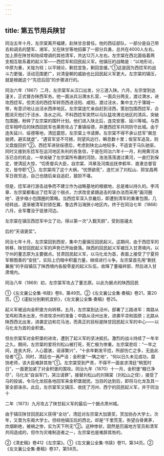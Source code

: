 ```yaml
---
---
---
```

title: 第五节用兵陕甘
---



同治五年十月，左宗棠离开福建，赴陕甘总督任。他的西征部队，一部分是自己带去和调去的楚军、湘军，又在陕甘等地招募了一部分兵勇，总共在4000人左右。加上原在陕甘和陆续增调的其他清军，共达12万人左右。左宗棠在西北面临着两支相互联系着的起义军——西捻军和回民起义军。他镇压的战略是：“以地形论，中原为重，关陇为轻；以平贼论，剿捻宜急，剿回宜缓。”①这是因为西捻军的战斗力更强，活动范围更广，对清皇朝的威胁也比回民起义军更大。左宗棠的镇压，就是根据这个“先捻后回”的步骤进行的。

同治六年（1867）二月，左宗棠军从汉口出发，分三道入陕。六月，左宗堂到达潼关，正式督办陕西军务。他一面派兵沿渭水扎营，一面兵分两支，渡过渭水，进攻西捻军。但灵活的西捻军转而西进泾阳、咸阳，渡过泾水，集中主力于蒲城一带，有意识地让出泾水西岸地区。左宗棠连忙亲自赶到泾西，策划包围西捻军，企图消灭他们于泾水、洛水之间。不料西捻军突然以马队猛攻渭北地区的清兵，突破包围圈，粉碎了左宗棠的围歼计划。他们进入陕北后，连克安塞、延川等城。与西捻军相呼应的陕西回民军也乘势攻占了重镇绥德，并邀西捻军共同防守此城。由于连失延川、绥德等地，清廷震怒，左宗棠上书请罪。左宗棠不得不承认捻军“飙忽驰骋，避实就虚”，“遇官军坚不可撼，则望风远行，瞬息数十里；俟官军追及，则又盘旋回折”②。西捻军进驻绥德后，考虑到陕北山地较多，不适宜于马队驰驱，同时又接到东捻军在运河地区失利的告急信，于是在同治六年十一月，利用黄河冰冻已合的机会，一举突破了左宗棠所布置的河防，浩浩荡荡渡过黄河，一直打到保定，使清廷大惊，“切责督兵大臣，自宗棠、鸿章及河南巡抚李鹤年、直隶总督官文，皆夺职”①。左宗棠闯了这个大祸，“忧愤欲死”，连忙派了刘松山、郭宝昌两军日夜穷追，自己也随后亲自追赶，狼狈不堪。

但是，捻军进行游击战争而不建立作为战略基地的根据地，总是难以持久的。李鸿章、左宗棠都看出了捻军这个弱点，力求改变紧跟追击的笨办法而采用“画河圈地”、逐步缩小包围圈的策略。当西捻军深入京畿后，即遭到清军的重重包围，几经转战，逐渐被清军封锁在冀、鲁边界沿海狭小地区内，终于在同治七年（1868）六月，全军覆没于徒骇河边。

左宗棠在镇压西捻军中立了功，得以第一次“入觐天颜”，受到慈禧太

后的“天语褒奖”。

同治七年十月，左宗棠回到西安，集中力量镇压回民起义。这期间，由于西捻军的转移，陕甘回民起义军的声势已开始衰落。陕西的回民起义军被压入甘肃境内，以宁州的董志原为主要据点。甘肃回民起义军，以马化龙为首，表面上接受了宁夏将军穆图善的“安抚”，实际上仍暗中积蓄力量，继续进行斗争。左宗棠首先用“剿抚兼施”的手段镇压了陕西境内各股零星的起义队伍，收降了董福祥部，然后进入甘肃境内。

同治八年（1869）初，左宗棠军攻占了董志原。以此为据点的陕西回民

①《左文襄公全集·书牍》卷8，第49页。②《左文襄公全集·奏稿》卷21，第20页。①《谨拟分别剿机宜折》，《左文襄公全集·奏稿》卷25。

起义军被迫向金积堡方向转移。五月，左宗棠到达泾州，部署了三路进军：南路从宝鸡和清水出发，作进攻凉州的准备；中路从泾州出发，进袭平凉和固原；北路从陕西西北出发，进袭定边和花马池，而真正的目标是陕甘回民起义军的中心——以马化龙为首的金积堡。

但左宗棠军对金积堡的进攻，遭到了起义军的坚决抵抗，激烈的战斗持续了一年半之久。期间，左宗棠的爱将刘松山被打死，死亡极为惨重。左宗棠悲叹：“一年之间，连丧大将，人心震骇，谣诼繁兴”，“十余年剿发平捻，所部伤亡之多，无逾此役者”②。同时，清廷也一再严诘：金积堡“一隅之地”，“何以日久未见成功，糜饷老师，该大臣难辞其咎”①。左宗棠受到严责，不得不一面哀求清廷“稍宽时日”，一面更加紧了对金积堡的围攻。同治九年（1870）十一月，金积堡“粮已净尽”，马化龙“自诣军门，哭泣请罪”。接替刘松山的刘锦棠（刘松山之侄），接受了马的投诚，令马化龙招各地回军来金积堡就抚。当目的达到后，即将马化龙及其一家全部诛杀。此后，左宗棠军又镇压、收抚了河州、西宁的回民起义军，并于同治十

二年（1873）九月攻占了陕甘起义军的最后一个据点肃州城。

由于镇压陕甘回民起义获得“全功”，清廷对左宗棠大加褒奖，赏加协办大学士。次年，又晋为东阁大学士。但经他镇压后的西北，却是“千里荒芜，弥望白骨黄茅，炊烟断绝，被祸之惨，实为天下所无”②。这种惨状，固然是历届地方官员和清军共同造成的，但作为灾难制造者之一，左宗棠也是难辞其咎的。

②《清史稿》卷412《左宗棠》。①《左文襄公全集·书牍》卷11，第34页。②《左文襄公全集·奏稿》卷37，第58页。